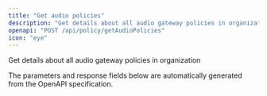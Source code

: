 ```yaml
---
title: "Get audio policies"
description: "Get details about all audio gateway policies in organization"
openapi: "POST /api/policy/getAudioPolicies"
icon: "eye"
---
```


Get details about all audio gateway policies in organization

<Note>
The parameters and response fields below are automatically generated from the OpenAPI specification.
</Note>
